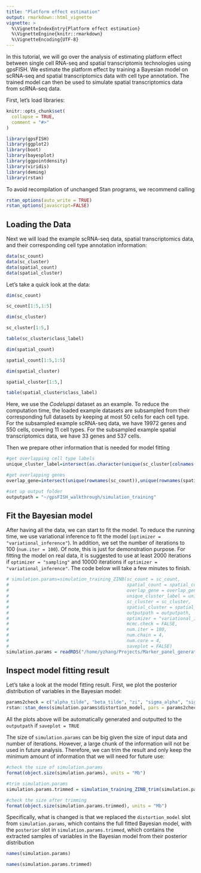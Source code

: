 ```yaml
---
title: "Platform effect estimation"
output: rmarkdown::html_vignette
vignette: >
  %\VignetteIndexEntry{Platform effect estimation}
  %\VignetteEngine{knitr::rmarkdown}
  %\VignetteEncoding{UTF-8}
---
```


In this tutorial, we will go over the analysis of estimating platform effect between 
single cell RNA-seq and spatial transcriptomis technologies using gpsFISH. We estimate 
the platform effect by training a Bayesian model on scRNA-seq and spatial transcriptomics 
data with cell type annotation. The trained model can then be used to simulate spatial
transcriptomics data from scRNA-seq data.

First, let’s load libraries:

```r
knitr::opts_chunk$set(
  collapse = TRUE,
  comment = "#>"
)
```

```r
library(gpsFISH)
library(ggplot2)
library(boot)             
library(bayesplot)       
library(ggpointdensity) 
library(viridis)          
library(deming)          
library(rstan)            
```

To avoid recompilation of unchanged Stan programs, we recommend calling
```r
rstan_options(auto_write = TRUE)
rstan_options(javascript=FALSE)
```

## Loading the Data

Next we will load the example scRNA-seq data, spatial transcriptomics data, and their corresponding cell type annotation information: 

```r
data(sc_count)
data(sc_cluster)
data(spatial_count)
data(spatial_cluster)
```

Let's take a quick look at the data:

```r
dim(sc_count)

sc_count[1:5,1:5]

dim(sc_cluster)

sc_cluster[1:5,]

table(sc_cluster$class_label)

dim(spatial_count)

spatial_count[1:5,1:5]

dim(spatial_cluster)

spatial_cluster[1:5,]

table(spatial_cluster$class_label)
```

Here, we use the _Codeluppi_ dataset as an example. To reduce the computation time, the loaded example datasets are subsampled from their corresponding full datasets by keeping at most 50 cells for each cell type. For the subsampled example scRNA-seq data, we have 19972 genes and 550 cells, covering 11 cell types. For the subsampled example spatial transcriptomics data, we have 33 genes and 537 cells. 

Then we prepare other information that is needed for model fitting
```r
#get overlapping cell type labels
unique_cluster_label=intersect(as.character(unique(sc_cluster[colnames(sc_count),]$class_label)), as.character(unique(spatial_cluster[colnames(spatial_count),]$class_label)))

#get overlapping genes
overlap_gene=intersect(unique(rownames(sc_count)),unique(rownames(spatial_count)))

#set up output folder
outputpath = "~/gpsFISH_walkthrough/simulation_training"
```


## Fit the Bayesian model

After having all the data, we can start to fit the model. To reduce the running time, we use variational inference to fit the model (`optimizer = "variational_inference"`). In addition, we set the number of iterations to 100 (`num.iter = 100`). Of note, this is just for demonstration purpose. For fitting the model on real data, it is suggested to use at least 2000 iterations if `optimizer = "sampling"` and 10000 iterations if `optimizer = "variational_inference"`. The code below will take a few minutes to finish. 

```r
# simulation.params=simulation_training_ZINB(sc_count = sc_count,
#                                            spatial_count = spatial_count,
#                                            overlap_gene = overlap_gene,
#                                            unique_cluster_label = unique_cluster_label,
#                                            sc_cluster = sc_cluster,
#                                            spatial_cluster = spatial_cluster,
#                                            outputpath = outputpath,
#                                            optimizer = "variational_inference",
#                                            mcmc.check = FALSE,
#                                            num.iter = 100,
#                                            num.chain = 4,
#                                            num.core = 4,
#                                            saveplot = FALSE)
simulation.params = readRDS("/home/yzhang/Projects/Marker_panel_generation/configuration/seqFISH_sscortex/platform_effect_estimation/subclass.l1/data_for_R_package/vi_test/simulation_params.rds")
```

## Inspect model fitting result

Let's take a look at the model fitting result. First, we plot the posterior distribution of variables in the Bayesian model:

```r
params2check = c("alpha_tilde", "beta_tilde", "zi", "sigma_alpha", "sigma_beta", "mu_gamma", "sigma_gamma", "mu_c", "sigma_c", "alpha", "beta")
rstan::stan_dens(simulation.params$distortion_model, pars = params2check)
```


All the plots above will be automatically generated and outputted to the `outputpath` if `saveplot = TRUE`

The size of `simulation.params` can be big given the size of input data and number of iterations. However, a large chunk of the information will not be used in future analysis. Therefore, we can trim the result and only keep the minimum amount of information that we will need for future use:

```r
#check the size of simulation.params
format(object.size(simulation.params), units = "Mb")

#trim simulation.params
simulation.params.trimmed = simulation_training_ZINB_trim(simulation.params)

#check the size after trimming
format(object.size(simulation.params.trimmed), units = "Mb")
```

Specifically, what is changed is that we replaced the `distortion_model` slot from `simulation.params`, which contains the full fitted Bayesian model, with the `posterior` slot in `simulation.params.trimmed`, which contains the extracted samples of variables in the Bayesian model from their posterior distribution 

```r
names(simulation.params)

names(simulation.params.trimmed)
```
